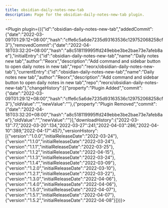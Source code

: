---
title: obsidian-daily-notes-new-tab
description: Page for the obsidian-daily-notes-new-tab plugin.
---


<Plugin plugin={({"id":"obsidian-daily-notes-new-tab","addedCommit":{"date":"2022-03-09T01:29:12+08:00","hash":"cffe6c5a6de7235d93163536c129752068258cf3"},"removedCommit":{"date":"2022-04-18T03:32:20+08:00","hash":"a8c518119995ffd249ebbe3be2bae73e7afeb8ae"},"initialEntry":{"id":"obsidian-daily-notes-new-tab","name":"Daily notes new tab","author":"Reorx","description":"Add command and sidebar button to open daily notes in new tab","repo":"reorx/obsidian-daily-notes-new-tab"},"currentEntry":{"id":"obsidian-daily-notes-new-tab","name":"Daily notes new tab","author":"Reorx","description":"Add command and sidebar button to open daily notes in new tab","repo":"reorx/obsidian-daily-notes-new-tab"},"changeHistory":[{"property":"Plugin Added","commit":{"date":"2022-03-09T01:29:12+08:00","hash":"cffe6c5a6de7235d93163536c129752068258cf3"},"oldValue":"","newValue":""},{"property":"Plugin Removed","commit":{"date":"2022-04-18T03:32:20+08:00","hash":"a8c518119995ffd249ebbe3be2bae73e7afeb8ae"},"oldValue":"","newValue":""}],"downloadHistory":{"2022-03-13":77,"2022-03-20":134,"2022-03-27":241,"2022-04-03":286,"2022-04-10":389,"2022-04-17":457},"versionHistory":[{"version":"1.0.0","initialReleaseDate":"2022-03-24"},{"version":"1.1.0","initialReleaseDate":"2022-03-24"},{"version":"1.1.1","initialReleaseDate":"2022-03-25"},{"version":"1.1.2","initialReleaseDate":"2022-04-15"},{"version":"1.1.3","initialReleaseDate":"2022-03-24"},{"version":"1.1.4","initialReleaseDate":"2022-03-09"},{"version":"1.2.0","initialReleaseDate":"2022-03-10"},{"version":"1.2.1","initialReleaseDate":"2022-03-22"},{"version":"1.3.0","initialReleaseDate":"2022-04-06"},{"version":"1.4.0","initialReleaseDate":"2022-04-06"},{"version":"1.5.0","initialReleaseDate":"2022-04-07"},{"version":"1.5.1","initialReleaseDate":"2022-04-07"},{"version":"1.5.2","initialReleaseDate":"2022-04-08"}]})}></Plugin>